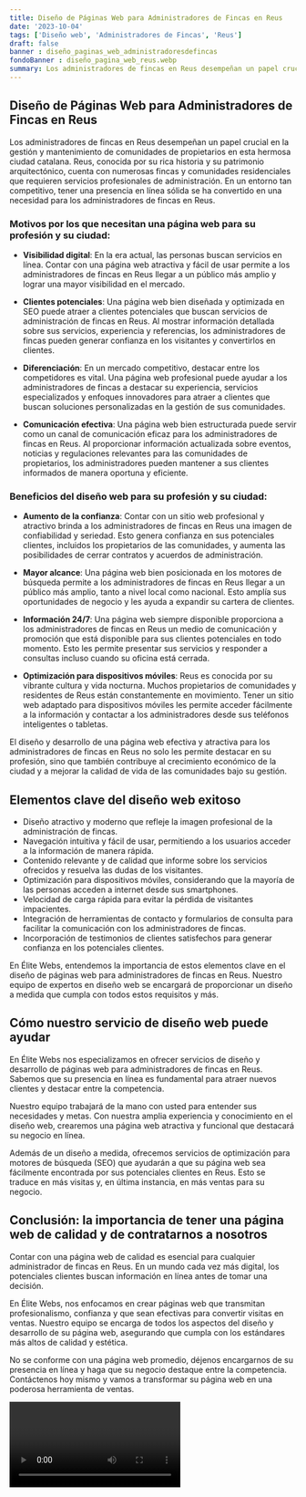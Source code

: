```yaml
---
title: Diseño de Páginas Web para Administradores de Fincas en Reus
date: '2023-10-04'
tags: ['Diseño web', 'Administradores de Fincas', 'Reus']
draft: false
banner : diseño_paginas_web_administradoresdefincas
fondoBanner : diseño_pagina_web_reus.webp
summary: Los administradores de fincas en Reus desempeñan un papel crucial en la gestión y mantenimiento de comunidades de propietarios en esta hermosa ciudad catalana. Reus, conocida por su rica historia y su patrimonio arquitectónico, cuenta con numerosas fincas y comunidades residenciales que requieren servicios profesionales de administración. En un entorno tan competitivo, tener una presencia en línea sólida se ha convertido en una necesidad para los administradores de fincas en Reus.
---
```


## Diseño de Páginas Web para Administradores de Fincas en Reus

Los administradores de fincas en Reus desempeñan un papel crucial en la gestión y mantenimiento de comunidades de propietarios en esta hermosa ciudad catalana. Reus, conocida por su rica historia y su patrimonio arquitectónico, cuenta con numerosas fincas y comunidades residenciales que requieren servicios profesionales de administración. En un entorno tan competitivo, tener una presencia en línea sólida se ha convertido en una necesidad para los administradores de fincas en Reus.

### Motivos por los que necesitan una página web para su profesión y su ciudad:

- **Visibilidad digital**: En la era actual, las personas buscan servicios en línea. Contar con una página web atractiva y fácil de usar permite a los administradores de fincas en Reus llegar a un público más amplio y lograr una mayor visibilidad en el mercado.

- **Clientes potenciales**: Una página web bien diseñada y optimizada en SEO puede atraer a clientes potenciales que buscan servicios de administración de fincas en Reus. Al mostrar información detallada sobre sus servicios, experiencia y referencias, los administradores de fincas pueden generar confianza en los visitantes y convertirlos en clientes.

- **Diferenciación**: En un mercado competitivo, destacar entre los competidores es vital. Una página web profesional puede ayudar a los administradores de fincas a destacar su experiencia, servicios especializados y enfoques innovadores para atraer a clientes que buscan soluciones personalizadas en la gestión de sus comunidades.

- **Comunicación efectiva**: Una página web bien estructurada puede servir como un canal de comunicación eficaz para los administradores de fincas en Reus. Al proporcionar información actualizada sobre eventos, noticias y regulaciones relevantes para las comunidades de propietarios, los administradores pueden mantener a sus clientes informados de manera oportuna y eficiente.

### Beneficios del diseño web para su profesión y su ciudad:

- **Aumento de la confianza**: Contar con un sitio web profesional y atractivo brinda a los administradores de fincas en Reus una imagen de confiabilidad y seriedad. Esto genera confianza en sus potenciales clientes, incluidos los propietarios de las comunidades, y aumenta las posibilidades de cerrar contratos y acuerdos de administración.

- **Mayor alcance**: Una página web bien posicionada en los motores de búsqueda permite a los administradores de fincas en Reus llegar a un público más amplio, tanto a nivel local como nacional. Esto amplía sus oportunidades de negocio y les ayuda a expandir su cartera de clientes.

- **Información 24/7**: Una página web siempre disponible proporciona a los administradores de fincas en Reus un medio de comunicación y promoción que está disponible para sus clientes potenciales en todo momento. Esto les permite presentar sus servicios y responder a consultas incluso cuando su oficina está cerrada.

- **Optimización para dispositivos móviles**: Reus es conocida por su vibrante cultura y vida nocturna. Muchos propietarios de comunidades y residentes de Reus están constantemente en movimiento. Tener un sitio web adaptado para dispositivos móviles les permite acceder fácilmente a la información y contactar a los administradores desde sus teléfonos inteligentes o tabletas.

El diseño y desarrollo de una página web efectiva y atractiva para los administradores de fincas en Reus no solo les permite destacar en su profesión, sino que también contribuye al crecimiento económico de la ciudad y a mejorar la calidad de vida de las comunidades bajo su gestión.

<GifSeo />

<Cta />

## Elementos clave del diseño web exitoso

- Diseño atractivo y moderno que refleje la imagen profesional de la administración de fincas.
- Navegación intuitiva y fácil de usar, permitiendo a los usuarios acceder a la información de manera rápida.
- Contenido relevante y de calidad que informe sobre los servicios ofrecidos y resuelva las dudas de los visitantes.
- Optimización para dispositivos móviles, considerando que la mayoría de las personas acceden a internet desde sus smartphones.
- Velocidad de carga rápida para evitar la pérdida de visitantes impacientes.
- Integración de herramientas de contacto y formularios de consulta para facilitar la comunicación con los administradores de fincas.
- Incorporación de testimonios de clientes satisfechos para generar confianza en los potenciales clientes.

En Élite Webs, entendemos la importancia de estos elementos clave en el diseño de páginas web para administradores de fincas en Reus. Nuestro equipo de expertos en diseño web se encargará de proporcionar un diseño a medida que cumpla con todos estos requisitos y más.

## Cómo nuestro servicio de diseño web puede ayudar

En Élite Webs nos especializamos en ofrecer servicios de diseño y desarrollo de páginas web para administradores de fincas en Reus. Sabemos que su presencia en línea es fundamental para atraer nuevos clientes y destacar entre la competencia.

Nuestro equipo trabajará de la mano con usted para entender sus necesidades y metas. Con nuestra amplia experiencia y conocimiento en el diseño web, crearemos una página web atractiva y funcional que destacará su negocio en línea.

Además de un diseño a medida, ofrecemos servicios de optimización para motores de búsqueda (SEO) que ayudarán a que su página web sea fácilmente encontrada por sus potenciales clientes en Reus. Esto se traduce en más visitas y, en última instancia, en más ventas para su negocio.

## Conclusión: la importancia de tener una página web de calidad y de contratarnos a nosotros

Contar con una página web de calidad es esencial para cualquier administrador de fincas en Reus. En un mundo cada vez más digital, los potenciales clientes buscan información en línea antes de tomar una decisión.

En Élite Webs, nos enfocamos en crear páginas web que transmitan profesionalismo, confianza y que sean efectivas para convertir visitas en ventas. Nuestro equipo se encarga de todos los aspectos del diseño y desarrollo de su página web, asegurando que cumpla con los estándares más altos de calidad y estética.

No se conforme con una página web promedio, déjenos encargarnos de su presencia en línea y haga que su negocio destaque entre la competencia. Contáctenos hoy mismo y vamos a transformar su página web en una poderosa herramienta de ventas.

<Video />

<CtaBot job='Administradores de Fincas' city='Reus'/>

<Gmaps query='Reus+españa+maps' />
